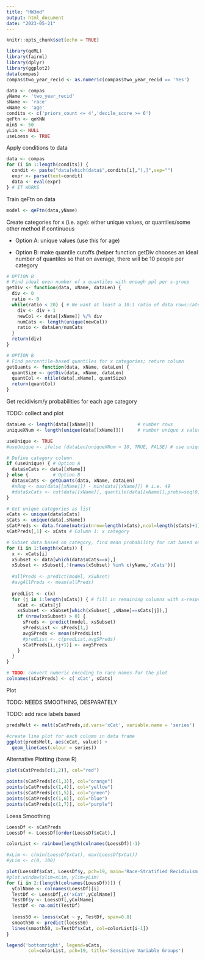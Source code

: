 ```yaml
---
title: "HW3md"
output: html_document
date: "2023-05-21"
---
```


```r
knitr::opts_chunk$set(echo = TRUE)
```

```r
library(qeML)
library(fairml)
library(dplyr)
library(ggplot2)
data(compas)
compas$two_year_recid <- as.numeric(compas$two_year_recid == 'Yes')

data <- compas
yName <- 'two_year_recid'
sName <- 'race'
xName <- 'age'
condits <- c('priors_count <= 4','decile_score >= 6')
qeFtn <- qeKNN
minS <- 50
yLim <- NULL
useLoess <- TRUE
```

Apply conditions to data

```r
data <- compas
for (i in 1:length(condits)) { 
  condit <- paste("data[which(data$",condits[i],"),]",sep="")
  expr <- parse(text=condit)
  data <- eval(expr)
} # IT WORKS
```

Train qeFtn on data

```r
model <- qeFtn(data,yName)
```

Create categories for x (i.e. age): either unique values, or quantiles/some other method if continuous

-   Option A: unique values (use this for age)

-   Option B: make quantile cutoffs (helper function getDiv chooses an ideal number of quantiles so that on average, there will be 10 people per category

```r
# OPTION B
# Find ideal even number of x quantiles with enough ppl per s-group
getDiv <- function(data, xName, dataLen) {
  div <- 0
  ratio <- 0
  while(ratio < 20) { # We want at least a 10:1 ratio of data rows:categories
    div <- div + 1
    newCol <- data[[xName]] %/% div
    numCats <- length(unique(newCol))
    ratio <- dataLen/numCats
  }
  return(div)
}
```

```r
# OPTION B
# Find percentile-based quantiles for x categories; return column
getQuants <- function(data, xName, dataLen) {
  quantSize <- getDiv(data, xName, dataLen)
  quantCol <- ntile(data[,xName], quantSize)
  return(quantCol)
}
```

Get recidivism/y probabilities for each age category

TODO: collect and plot

```r
dataLen <- length(data[[xName]])                # number rows
uniqueXNum <- length(unique(data[[xName]]))     # number unique x values (i.e. ages)

useUnique <- TRUE
#useUnique <- ifelse (dataLen/uniqueXNum > 10, TRUE, FALSE) # use unique values if each category has, on average, 10 data points

# Define category column
if (useUnique) { # Option A
  data$xCats <- data[[xName]]
} else {         # Option B
  data$xCats <- getQuants(data, xName, dataLen)
  #xRng <- max(data[[xName]]) - min(data[[xName]]) # i.e. 49
  #data$xCats <- cut(data[[xName]], quantile(data[[xName]],probs=seq(0,1,1/quantSize),na.rm=TRUE), include.lowest=TRUE,labels=FALSE)
}

# Get unique categories as list
xCats <- unique(data$xCats)
sCats <- unique(data[,sName])
sCatPreds <- data.frame(matrix(nrow=length(xCats),ncol=length(sCats)+1))
sCatPreds[,1] <- xCats # Column 1: x category

# Subset data based on category, find mean probability for cat based on model preds
for (i in 1:length(xCats)) {
  x <- xCats[i]
  xSubset <- data[which(data$xCats==x),]
  xSubset <- xSubset[,!(names(xSubset) %in% c(yName,'xCats'))]
  
  #allPreds <- predict(model, xSubset)
  #avgAllPreds <- mean(allPreds)
  
  predList <- c(x)
  for (j in 1:length(sCats)) { # fill in remaining columns with s-respective mean preds
    sCat <- sCats[j]
    xsSubset <- xSubset[which(xSubset[ ,sName]==sCats[j]),]
    if (nrow(xsSubset) > 0) {
      sPreds <- predict(model, xsSubset)
      sPredsList <- sPreds[1,]
      avgSPreds <- mean(sPredsList)
      #predList <- c(predList,avgSPreds)
      sCatPreds[i,(j+1)] <- avgSPreds
    }
  }
}

# TODO: convert numeric encoding to race names for the plot
colnames(sCatPreds) <- c('xCat', sCats)
```

Plot

TODO: NEEDS SMOOTHING, DESPARATELY

TODO: add race labels based

```r
predsMelt <- melt(sCatPreds,id.vars='xCat', variable.name = 'series')

#create line plot for each column in data frame
ggplot(predsMelt, aes(xCat, value)) +
  geom_line(aes(colour = series))
```

Alternative Plotting (base R)

```r
plot(sCatPreds[c(1,2)], col="red")

points(sCatPreds[c(1,3)], col="orange")
points(sCatPreds[c(1,4)], col="yellow")
points(sCatPreds[c(1,5)], col="green")
points(sCatPreds[c(1,6)], col="blue")
points(sCatPreds[c(1,7)], col="purple")
```

Loess Smoothing

```r
LoessDf <- sCatPreds
LoessDf <- LoessDf[order(LoessDf$xCat),]

colorList <- rainbow(length(colnames(LoessDf))-1)

#xLim <- c(min(LoessDf$xCat), max(LoessDf$xCat))
#yLim <- c(0, 100)

plot(LoessDf$xCat, LoessDf$y, pch=19, main='Race-Stratified Recidivism Predictions for each Age Group', col="white")
#plot.window(xlim=xLim, ylim=yLim)
for (i in 2:(length(colnames(LoessDf)))) {
  yColName <- colnames(LoessDf)[i]
  TestDf <- LoessDf[,c('xCat',yColName)]
  TestDf$y <- LoessDf[,yColName]
  TestDf <- na.omit(TestDf)
  
  loess50 <- loess(xCat ~ y, TestDf, span=0.8)
  smooth50 <- predict(loess50)
  lines(smooth50, x=TestDf$xCat, col=colorList[i-1])
}

legend('bottomright', legend=sCats,
        col=colorList, pch=19, title='Sensitive Variable Groups')
```
